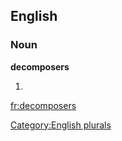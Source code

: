 ==English==

===Noun===
'''decomposers'''

# {{plural of|[[decomposer]]}}

[[Category:English plurals]]

[[fr:decomposers]]